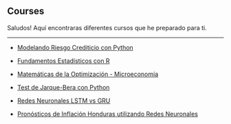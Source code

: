 <html>

<head>

<title>Courses</title>

</head>

<body>

<h2>Courses</h2>

Saludos! Aquí encontraras diferentes cursos que he preparado para ti.

<hr>

</body>

</html>

-   [Modelando Riesgo Crediticio con Python](https://j-isaula.github.io/Credit-Risk-Modeling/)

-   [Fundamentos Estadísticos con R](https://j-isaula.github.io/Fudamentos_estadisticos_con_R/)

-   [Matemáticas de la Optimización - Microeconomía](https://j-isaula.github.io/micreoeconomics/)

-   [Test de Jarque-Bera con Python](https://github.com/J-Isaula/Finance-using-python/blob/main/Finance_Python_Clas1.ipynb)

-   [Redes Neuronales LSTM vs GRU](https://github.com/J-Isaula/LSTM-vs-GRU/blob/main/LSTM_vs_GRU.ipynb)

-   [Pronósticos de Inflación Honduras utilizando Redes Neuronales](https://github.com/J-Isaula/Inflation-Forecast/blob/main/LSTM_PyTorch.ipynb)
